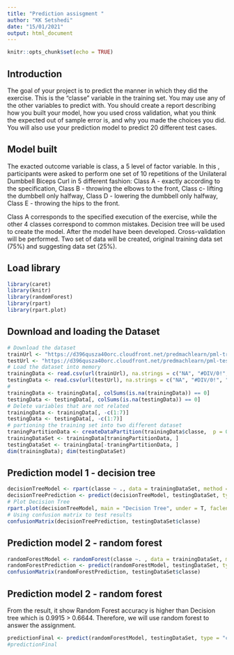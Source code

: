 ```yaml
---
title: "Prediction assisgment "
author: "KK Setshedi"
date: "15/01/2021"
output: html_document
---
```


```r
knitr::opts_chunk$set(echo = TRUE)
```

## Introduction

The goal of your project is to predict the manner in which they did the exercise. This is the "classe" variable in the training set. You may use any of the other variables to predict with. You should create a report describing how you built your model, how you used cross validation, what you think the expected out of sample error is, and why you made the choices you did. You will also use your prediction model to predict 20 different test cases.

## Model built
The exacted outcome variable is class, a 5 level of factor variable. 
In this , participants were asked to perform one set of 10 repetitions of the Unilateral Dumbbell Biceps Curl in 5 different fashion: Class A - exactly according to the specification, Class B - throwing the elbows to the front, Class c- lifting the dumbbell only halfway, Class D - lowering the dumbbell only halfway, Class E - throwing the hips to the front. 

Class A corresponds to the specified execution of the exercise, while the other 4 classes correspond to common mistakes. Decision tree will be used to create the model. After the model have been developed. Cross-validation will be performed. Two set of data will be created, original training data set (75%) and suggesting data set (25%). 


## Load library
```r
library(caret)
library(knitr)
library(randomForest)
library(rpart)
library(rpart.plot)
```

## Download and loading the Dataset
```r
# Download the dataset 
trainUrl <- "https://d396qusza40orc.cloudfront.net/predmachlearn/pml-training.csv"
testUrl <- "https://d396qusza40orc.cloudfront.net/predmachlearn/pml-testing.csv"
# Load the dataset into memory
trainingData <- read.csv(url(trainUrl), na.strings = c("NA", "#DIV/0!", ""))
testingData <- read.csv(url(testUrl), na.strings = c("NA", "#DIV/0!", ""))
#
trainingData <- trainingData[, colSums(is.na(trainingData)) == 0]
testingData <- testingData[, colSums(is.na(testingData)) == 0]
# Delete variables that are not related 
trainingData <- trainingData[, -c(1:7)]
testingData <- testingData[, -c(1:7)]
# partioning the training set into two different dataset
traningPartitionData <- createDataPartition(trainingData$classe,  p = 0.7, list = F)
trainingDataSet <- trainingData[traningPartitionData, ]
testingDataSet <- trainingData[-traningPartitionData, ]
dim(trainingData); dim(testingDataSet)
```

## Prediction model 1 - decision tree

```r
decisionTreeModel <- rpart(classe ~ ., data = trainingDataSet, method = "class")
decisionTreePrediction <- predict(decisionTreeModel, testingDataSet, type = "class")
# Plot Decision Tree
rpart.plot(decisionTreeModel, main = "Decision Tree", under = T, faclen = 0)
# Using confusion matrix to test results
confusionMatrix(decisionTreePrediction, testingDataSet$classe)
```


## Prediction model 2 - random forest

```r
randomForestModel <- randomForest(classe ~. , data = trainingDataSet, method = "class")
randomForestPrediction <- predict(randomForestModel, testingDataSet, type = "class")
confusionMatrix(randomForestPrediction, testingDataSet$classe)
```


## Prediction model 2 - random forest
From the result, it show Random Forest accuracy is higher than Decision tree which is 0.9915  > 0.6644. Therefore, we will use random forest to answer the assignment. 

```r
predictionFinal <- predict(randomForestModel, testingDataSet, type = "class")
#predictionFinal
```

